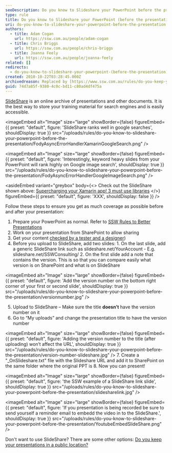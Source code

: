 ```yaml
---
seoDescription: Do you know to Slideshare your PowerPoint before the presentation?
type: rule
title: Do you know to Slideshare your PowerPoint (before the presentation)?
uri: do-you-know-to-slideshare-your-powerpoint-before-the-presentation
authors:
  - title: Adam Cogan
    url: https://ssw.com.au/people/adam-cogan
  - title: Chris Briggs
    url: https://ssw.com.au/people/chris-briggs
  - title: Joanna Feely
    url: https://ssw.com.au/people/joanna-feely
related: []
redirects:
  - do-you-know-to-slideshare-your-powerpoint-(before-the-presentation)
created: 2010-10-22T03:28:45.000Z
archivedreason: Replaced by [https://www.ssw.com.au/rules/do-you-keep-your-presentations-in-a-public-location](/rules/do-you-keep-your-presentations-in-a-public-location)
guid: 74d7a85f-9380-4c0c-bd11-c80ad4df475a
---
```


[SlideShare](http://www.slideshare.net/) is an online archive of presentations and other documents. It is the best way to store your training material for search engines and is easily accessible.

<imageEmbed
  alt="Image"
  size="large"
  showBorder={false}
  figureEmbed={{
    preset: "default",
    figure: 'SlideShare ranks well in google searches',
    shouldDisplay: true
  }}
  src="/uploads/rules/do-you-know-to-slideshare-your-powerpoint-before-the-presentation/FodyAsyncErrorHandlerXamarinGoogleSearch.png"
/>


<imageEmbed
  alt="Image"
  size="large"
  showBorder={false}
  figureEmbed={{
    preset: "default",
    figure: 'Interestingly, keyword heavy slides from your PowerPoint will rank highly on Google image search',
    shouldDisplay: true
  }}
  src="/uploads/rules/do-you-know-to-slideshare-your-powerpoint-before-the-presentation/FodyAsyncErrorHandlerGoogleImageSearch.png"
/>

<asideEmbed
  variant="greybox"
  body={<>
    Check out the SlideShare shown above: [Supercharging your Xamarin app! 3 must use libraries](https://www.slideshare.net/ChrisBriggsy/supercharging-your-xamarin-app-3-must-use-libraries)
  </>}
  figureEmbed={{
    preset: "default",
    figure: 'XXX',
    shouldDisplay: false
  }}
/>

Follow these steps to ensure you get as much coverage as possible before and after your presentation:

1. Prepare your PowerPoint as normal. Refer to [SSW Rules to Better Presentations](/rules-to-better-powerpoint-presentations)
2. Work on your presentation from SharePoint to allow sharing
3. Get your content [checked by a tester and a designer](/do-you-get-your-ppt-tester-to-do-a-test-please-preferably-a-designer))
4. Before you upload to SlideShare, add two slides: 1. On the last slide, add a generic SlideShare link such as slideshare.net/YourAccount - E.g. slideshare.net/SSWConsulting/ 2. On the first slide add a note that contains the version. This is so that you can compare easily what version is on SharePoint and what is on SlideShare

   
<imageEmbed
  alt="Image"
  size="large"
  showBorder={false}
  figureEmbed={{
    preset: "default",
    figure: 'Add the version number on the bottom right corner of your first or second slide',
    shouldDisplay: true
  }}
  src="/uploads/rules/do-you-know-to-slideshare-your-powerpoint-before-the-presentation/versionnumber.jpg"
/>

5. Upload to SlideShare – Make sure the title **doesn’t** have the version number on it
6. Go to “My uploads” and change the presentation title to have the version number
   
<imageEmbed
  alt="Image"
  size="large"
  showBorder={false}
  figureEmbed={{
    preset: "default",
    figure: 'Adding the version number to the title (after uploading) won’t affect the URL',
    shouldDisplay: true
  }}
  src="/uploads/rules/do-you-know-to-slideshare-your-powerpoint-before-the-presentation/version-number-slideshare.jpg"
/>
7. Create a "\_OnSlideshare.txt" file with the Slideshare URL and add it to SharePoint on the same folder where the original PPT is
8. Now you can present!


<imageEmbed
  alt="Image"
  size="large"
  showBorder={false}
  figureEmbed={{
    preset: "default",
    figure: 'the SSW example of a SlideShare link slide',
    shouldDisplay: true
  }}
  src="/uploads/rules/do-you-know-to-slideshare-your-powerpoint-before-the-presentation/slidesharelink.jpg"
/>


<imageEmbed
  alt="Image"
  size="large"
  showBorder={false}
  figureEmbed={{
    preset: "default",
    figure: 'If you presentation is being recorded be sure to send yourself a reminder email to embedd the video in to the SlideShare.',
    shouldDisplay: true
  }}
  src="/uploads/rules/do-you-know-to-slideshare-your-powerpoint-before-the-presentation/YoutubeEmbedSlideShare.png"
/>

Don't want to use SlideShare? There are some other options: [Do you keep your presentations in a public location?](/do-you-keep-your-presentations-in-a-public-location)